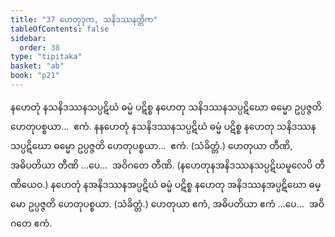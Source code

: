 ```yaml
---
title: "37 ဟေတုဒုက, သနိဒဿနတ္တိက"
tableOfContents: false
sidebar:
  order: 38
type: "tipitaka"
basket: "ab"
book: "p21"
---
```



<DynamicBreadcrumb />

<Division number="84" book="p21" e="ch" v="40" p="365">

<Paragraph number="205" book="p21">
နဟေတုံ နသနိဒဿနသပ္ပဋိဃံ ဓမ္မံ ပဋိစ္စ နဟေတု သနိဒဿနသပ္ပဋိဃော ဓမ္မော ဥပ္ပဇ္ဇတိ ဟေတုပစ္စယာ…  ဧကံ.
</Paragraph>

<Paragraph number="206" book="p21">
နနဟေတုံ နသနိဒဿနသပ္ပဋိဃံ ဓမ္မံ ပဋိစ္စ နဟေတု သနိဒဿနသပ္ပဋိဃော ဓမ္မော ဥပ္ပဇ္ဇတိ ဟေတုပစ္စယာ…  ဧကံ. (သံခိတ္တံ.)
</Paragraph>

<Paragraph number="207" book="p21">
ဟေတုယာ တီဏိ, အဓိပတိယာ တီဏိ …ပေ…  အဝိဂတေ တီဏိ.
</Paragraph>

<Paragraph number="208" book="p21">
(နဟေတုနအနိဒဿနသပ္ပဋိဃမူလေပိ တီဏိယေဝ.)
</Paragraph>

</Division>
<Division number="85" book="p21" e="ch" v="40" p="365">

<Paragraph number="209" book="p21">
နဟေတုံ နအနိဒဿနအပ္ပဋိဃံ ဓမ္မံ ပဋိစ္စ နဟေတု အနိဒဿနအပ္ပဋိဃော ဓမ္မော ဥပ္ပဇ္ဇတိ ဟေတုပစ္စယာ. (သံခိတ္တံ.)
</Paragraph>

<Paragraph number="210" book="p21">
ဟေတုယာ ဧကံ, အဓိပတိယာ ဧကံ …ပေ…  အဝိဂတေ ဧကံ.
</Paragraph>
</Division>